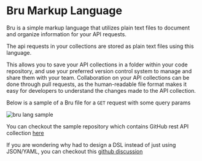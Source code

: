 # Bru Markup Language

Bru is a simple markup language that utilizes plain text files to document and organize information for your API requests.

The api requests in your collections are stored as plain text files using this language.

This allows you to save your API collections in a folder within your code repository, and use your preferred version control system to manage and share them with your team. Collaboration on your API collections can be done through pull requests, as the human-readable file format makes it easy for developers to understand the changes made to the API collection.

Below is a sample of a Bru file for a `GET` request with some query params

![bru lang sample](/screenshots/github-collection.webp)

You can checkout the sample repository which contains GitHub rest API collection [here](https://github.com/usebruno/github-rest-api-collection)

If you are wondering why had to design a DSL instead of just using JSON/YAML, you can checkout this [github discussion](https://github.com/lomiafrica/lomi-docs/discussions/360)
